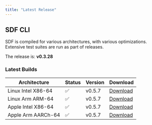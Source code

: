 ```yaml
---
title: "Latest Release" 
---
```


## SDF CLI

SDF is compiled for various architectures, with various optimizations. Extensive
test suites are run as part of releases.

The release is: **v0.3.28**

### Latest Builds

| Architecture           | Status | Version | Download |
| ---------------------- | ------ | ------- | -------- |
| Linux Intel X86-64     |   ✅   | v0.5.7  | [Download](https://cdn.sdf.com/releases/download/sdf-v0.5.7-x86_64-unknown-linux-musl.tar.gz) |
| Linux Arm ARM-64       |   ✅   | v0.5.7  | [Download](https://cdn.sdf.com/releases/download/sdf-v0.5.7-arm-unknown-linux-gnueabihf.tar.gz) |
| Apple Intel X86-64     |   ✅   | v0.5.7  | [Download](https://cdn.sdf.com/releases/download/sdf-v0.5.7-x86_64-apple-darwin.tar.gz) |
| Apple Arm AARCh-64     |   ✅   | v0.5.7  | [Download](https://cdn.sdf.com/releases/download/sdf-v0.5.7-aarch64-apple-darwin.tar.gz) |

